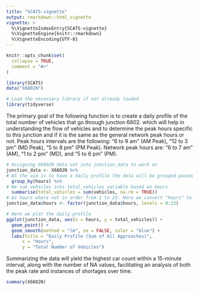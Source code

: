 ```yaml
---
title: "SCATS-vignette"
output: rmarkdown::html_vignette
vignette: >
  %\VignetteIndexEntry{SCATS-vignette}
  %\VignetteEngine{knitr::rmarkdown}
  %\VignetteEncoding{UTF-8}
---
```



```r
knitr::opts_chunk$set(
  collapse = TRUE,
  comment = "#>"
)
```

```r
library(SCATS)
data("X6802N")
```

```r
# Load the necessary library if not already loaded
library(tidyverse)
```


The primary goal of the following function is to create a daily profile of the total number of vehicles that go through junction 6802. which will help in understanding the flow of vehicles and to determine the peak hours specific to this junction and if it is the same as the general network peak hours or not. Peak hours intervals are the following: "6 to 9 am" (AM Peak), "12 to 3 pm" (MD Peak), "5 to 8 pm" (PM Peak). Network peak hours are:  "6 to 7 am" (AM), "1 to 2 pm" (MD), and "5 to 6 pm" (PM).

```r

# Assigning X6802N data set into junction_data to work on
junction_data <- X6802N %>%
# AS the aim is to have a daily profile the data will be grouped passed on the hours form 0 to 23
  group_by(hours) %>%
# We sum vehicles into total_vehicles variable based on hours
  summarise(total_vehicles = sum(vehicles, na.rm = TRUE))
# As hours where not in order from 1 to 23. Here we convert "hours" to a factor to present it in the correct order
junction_data$hours <- factor(junction_data$hours, levels = 0:23)

# Here we plot the daily profile
ggplot(junction_data, aes(x = hours, y = total_vehicles)) +
  geom_point() +
  geom_smooth(method = "lm", se = FALSE, color = "blue") +
  labs(title = "Daily Profile (Sum of All Approaches)",
      x = "Hours",
      y = "Total Number of Vehicles")

```

Summarizing the data will yield the highest car count within a 15-minute interval, along with the number of NA values, facilitating an analysis of both the peak rate and instances of shortages over time.

```r
summary(X6802N)
```


